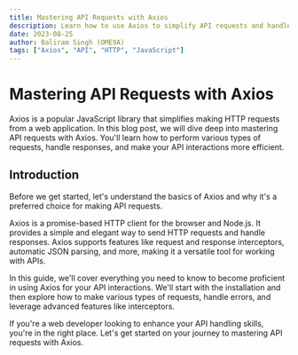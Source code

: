 ```yaml
---
title: Mastering API Requests with Axios
description: Learn how to use Axios to simplify API requests and handle responses efficiently.
date: 2023-08-25
author: Baliram Singh (OME9A)
tags: ["Axios", "API", "HTTP", "JavaScript"]
---
```


# Mastering API Requests with Axios

Axios is a popular JavaScript library that simplifies making HTTP requests from a web application. In this blog post, we will dive deep into mastering API requests with Axios. You'll learn how to perform various types of requests, handle responses, and make your API interactions more efficient.

## Introduction

Before we get started, let's understand the basics of Axios and why it's a preferred choice for making API requests.

Axios is a promise-based HTTP client for the browser and Node.js. It provides a simple and elegant way to send HTTP requests and handle responses. Axios supports features like request and response interceptors, automatic JSON parsing, and more, making it a versatile tool for working with APIs.

In this guide, we'll cover everything you need to know to become proficient in using Axios for your API interactions. We'll start with the installation and then explore how to make various types of requests, handle errors, and leverage advanced features like interceptors.

If you're a web developer looking to enhance your API handling skills, you're in the right place. Let's get started on your journey to mastering API requests with Axios.
